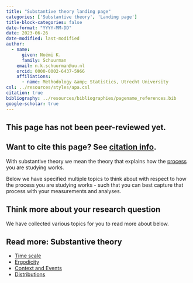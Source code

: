 ```yaml
---
title: "Substantive theory landing page"
categories: ['Substantive theory', 'Landing page']
title-block-categories: false
date-format: "YYYY-MM-DD"
date: 2023-06-26
date-modified: last-modified
author:
  - name:
      given: Noémi K.
      family: Schuurman
    email: n.k.schuurman@uu.nl
    orcid: 0000-0002-6437-5966
    affiliations:
      - name: Methodology &amp; Statistics, Utrecht University
csl: ../resources/styles/apa.csl
citation: true
bibliography: ../resources/bibliographies/pagename_references.bib
google-scholar: true
---
```


::: callout-caution
## This page has not been peer-reviewed yet.
:::

::: callout-note
## Want to cite this page? See [citation info](substantive-theory.html#citation).
:::

With substantive theory we mean the theory that explains how the [process](../processes.qmd) you are studying works. 

Below we have specified multiple topics to think about with respect to how the process you are studying works - such that you can best capture that process with your measurements and analyses.

## Think more about your research question

We have collected various topics for you to read more about below.

::: {.callout-note collapse="false"}
## Read more: Substantive theory
-   [Time scale](time-scale.qmd)
-   [Ergodicity](ergodicity.qmd)
-   [Context and Events](context-events.qmd)
-   [Distributions](distributions.qmd) 
<!-- -   [Formal model](\FormalModel_General.qmd) -->
:::

